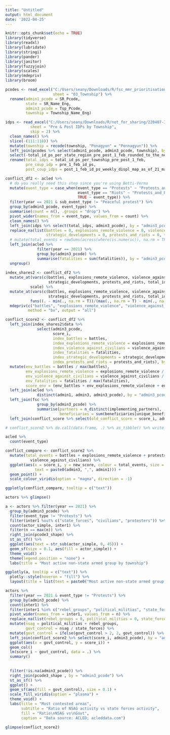 ```yaml
---
title: "Untitled"
output: html_document
date: '2022-04-25'
---
```


```r
knitr::opts_chunk$set(echo = TRUE)
library(tidyverse)
library(readxl)
library(lubridate)
library(stringi)
library(pander)
library(janitor)
library(fuzzyjoin)
library(scales)
library(mdepriv)
library(broom)
```

```r
pcodes <- read_excel("C:/Users/seany/Downloads/R/fsc_mmr_prioritisation/Myanmar PCodes Release_9.3_Jan2021_(StRgn_Dist_Tsp_Town_Ward_VT).xlsx",
                     sheet = "03_Township") %>% 
  rename(admin1_pcode = SR_Pcode,
         state = SR_Name_Eng,
         admin3_pcode = Tsp_Pcode,
         township = Township_Name_Eng)

idps <- read_excel("C:/Users/seany/Downloads/R/not_for_sharing/220407-IDPs Population by Township_external request.xlsx", 
           sheet = "Pre & Post IDPs by Township",
           skip = 2) %>% 
  clean_names() %>% 
  slice(-(111:118)) %>% 
  mutate(township = recode(township, "Ponagyun" = "Ponnagyun")) %>% 
  left_join(pcodes %>% select(admin1_pcode, admin3_pcode, township), by = "township") %>% 
  select(-total_id_ps_per_state_region_pre_post_1_feb_rounded_to_the_nearest_100) %>% 
  rename(total_idps = total_id_ps_per_township_pre_post_1_feb, 
         pre_coup_idp = pre_1_feb_id_ps,
         post_coup_idps = post_1_feb_id_ps_weekly_displ_map_as_of_21_march_2022)

```


```r
conflict_df2 <- acled %>% 
  # do you really need this step since you're using Betti-Verma
  mutate(event_type = case_when(event_type == "Protests" ~ "Protests_and_Riots",
                                event_type == "Riots" ~ "Protests_and_Riots", 
                                TRUE ~ event_type)) %>% 
  filter(year == 2021 & sub_event_type != "Peaceful protest") %>%
  group_by(admin3_pcode, event_type) %>% 
  summarise(count = n(), .groups = "drop") %>%  
  pivot_wider(names_from = event_type, values_from = count) %>% 
  clean_names() %>% 
  left_join(idps %>% select(total_idps, admin3_pcode), by = "admin3_pcode") %>% 
  replace_na(list(battles = 0, explosions_remote_violence = 0, violence_against_civilians = 0,
                  strategic_developments = 0, protests_and_riots = 0, total_idps = 0)) %>% 
  # mutate(total_events = rowSums(across(where(is.numeric)), na.rm = TRUE)) %>% 
  left_join(acled %>% 
              filter(year == 2021) %>% 
              group_by(admin3_pcode) %>% 
              summarise(fatalities = sum(fatalities)), by = "admin3_pcode") %>% 
  ungroup()
  
index_shares2 <- conflict_df2 %>%   
  mutate_at(vars(c(battles, explosions_remote_violence, violence_against_civilians, fatalities,
                   strategic_developments, protests_and_riots, total_idps)), 
           scale) %>%  
  mutate_at(vars(c(battles, explosions_remote_violence, violence_against_civilians, fatalities,
                   strategic_developments, protests_and_riots, total_idps)), 
           funs((. - min(., na.rm = T))/(max(., na.rm = T) - min(., na.rm = T)))) %>% 
  mdepriv(c("battles", "explosions_remote_violence", "violence_against_civilians", "fatalities", "strategic_developments", "protests_and_riots", "total_idps"),
          method = "bv", output = "all")

conflict_score2 <- conflict_df2 %>% 
  left_join(index_shares2$data %>% 
              select(admin3_pcode, 
                     score_i,
                     index_battles = battles, 
                     index_explosions_remote_violence = explosions_remote_violence,
                     index_violence_against_civilians = violence_against_civilians, 
                     index_fatalities = fatalities, 
                     index_strategic_developments = strategic_developments, 
                     index_protests_and_riots = protests_and_riots), by = "admin3_pcode") %>% 
  mutate(env_battles = battles / max(battles), 
         env_explosions_remote_violence = explosions_remote_violence / max(explosions_remote_violence),
         env_violence_against_civilians = violence_against_civilians / max(violence_against_civilians), 
         env_fatalities = fatalities / max(fatalities), 
         score_env = (env_battles + env_explosions_remote_violence + env_violence_against_civilians + env_fatalities) / 4) %>% 
  left_join(acled %>% 
              distinct(admin1, admin3, admin3_pcode), by = "admin3_pcode") %>% 
  left_join(fsc %>%  
              group_by(admin3_pcode) %>% 
              summarise(partners = n_distinct(implementing_partners),
                        beneficiaries = sum(beneficiaries[unique_beneficiaries == "Yes"])), by = "admin3_pcode") %>% 
  left_join(conflict_score %>% select(old_conflict_score = score_i, admin3_pcode), by = "admin3_pcode")

# conflict_score2 %>% do.call(data.frame, .) %>% as_tibble() %>% write_csv("conflict_score2.csv")
```

```r
acled %>% 
  count(event_type)
```


```r
conflict_compare <- conflict_score2 %>% 
  mutate(total_events = battles + explosions_remote_violence + protests_and_riots + strategic_developments +
           violence_against_civilians) %>% 
  ggplot(aes(x = score_i, y = new_score, colour = total_events, size = fatalities,
             text = paste0(admin3, ",", admin1))) +
  geom_point() + 
  scale_colour_viridis(option = "magma", direction = -1)

ggplotly(conflict_compare, tooltip = c("text"))
```

```r
actors %>% glimpse()

a <- actors %>% filter(year == 2021) %>% 
  group_by(admin3_pcode) %>% 
  filter(event_type != "Protests") %>%
  filter(inter1 %out% c("state_forces", "civilians", "protesters")) %>% 
  count(actor_simple, inter1) %>% 
  filter(n == max(n)) %>% 
  right_join(pcode3_shape) %>% 
  st_as_sf() %>% 
  ggplot(aes(text = str_sub(actor_simple, 0, 45))) +
  geom_sf(size = 0.1, aes(fill = actor_simple)) + 
  theme_void() +
  theme(legend.position = "none") +
  labs(title = "Most active non-state armed group by township")

ggplotly(a, tooltip = c("text")) %>% 
  plotly::style(hoveron = "fill") %>% 
  layout(title = list(text = paste0("Most active non-state armed group by township")))


```

```r
actors %>% 
  filter(year == 2021 & event_type != "Protests") %>% 
  group_by(admin3_pcode) %>%
  count(inter1) %>% 
  filter(inter1 %in% c("rebel_groups", "political_militias", "state_forces")) %>% 
  pivot_wider(names_from = inter1, values_from = n) %>% 
  replace_na(list(rebel_groups = 0, political_militias = 0, state_forces = 0)) %>% 
  mutate(nsag = political_militias + rebel_groups, 
         govt_control = nsag / state_forces) %>% 
  mutate(govt_control = ifelse(govt_control > 2, 2, govt_control)) %>%
  left_join(conflict_score2 %>% select(score_i, admin3_pcode), by = "admin3_pcode") %>% 
  ggplot(aes(x = govt_control, y = score_i)) +
  geom_col() 
  lm(score_i ~ govt_control, data = .) %>% 
  summary()
  
   
  filter(!is.na(admin3_pcode)) %>% 
  right_join(pcode3_shape , by = "admin3_pcode") %>% 
  st_as_sf() %>% 
  ggplot() +
  geom_sf(aes(fill = govt_control), size = 0.1) + 
  scale_fill_viridis(option = "plasma") + 
  theme_void() +
  labs(title = "Most contested areas", 
       subtitle = "Ratio of NSAG activity vs state forces activity", 
       fill = "Ratio\nNSAG vs\nGovt", 
       caption = "Data source: ACLED; acleddata.com")

glimpse(conflict_score2)
```

